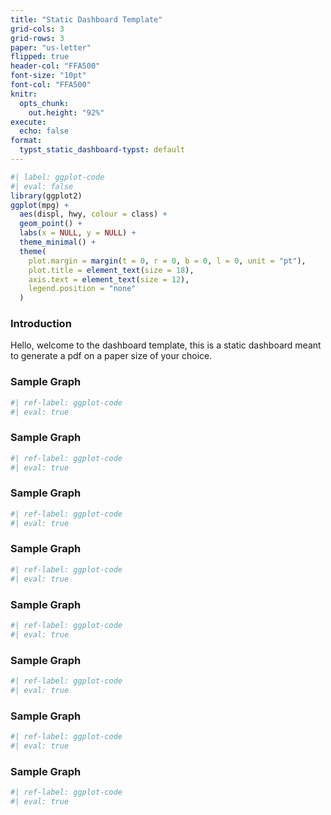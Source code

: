 ```yaml
---
title: "Static Dashboard Template"
grid-cols: 3
grid-rows: 3
paper: "us-letter"
flipped: true
header-col: "FFA500"
font-size: "10pt"
font-col: "FFA500"
knitr:
  opts_chunk:
    out.height: "92%"
execute:
  echo: false
format:
  typst_static_dashboard-typst: default
---
```


```r
#| label: ggplot-code
#| eval: false
library(ggplot2)
ggplot(mpg) +
  aes(displ, hwy, colour = class) +
  geom_point() +
  labs(x = NULL, y = NULL) +
  theme_minimal() +
  theme(
    plot.margin = margin(t = 0, r = 0, b = 0, l = 0, unit = "pt"),
    plot.title = element_text(size = 18),
    axis.text = element_text(size = 12),
    legend.position = "none"
  )
```


:::: {.dashgrid}
::: {.dashcell}
### Introduction
Hello, welcome to the dashboard template, this is a static dashboard meant to generate a pdf on a paper size of your choice.
:::

::: {.dashcell}
### Sample Graph

```r
#| ref-label: ggplot-code
#| eval: true
```

:::

::: {.dashcell}
### Sample Graph

```r
#| ref-label: ggplot-code
#| eval: true
```
:::

::: {.dashcell}
### Sample Graph

```r
#| ref-label: ggplot-code
#| eval: true
```
:::

::: {.dashcell}
### Sample Graph

```r
#| ref-label: ggplot-code
#| eval: true
```
:::

::: {.dashcell}
### Sample Graph

```r
#| ref-label: ggplot-code
#| eval: true
```
:::

::: {.dashcell}
### Sample Graph

```r
#| ref-label: ggplot-code
#| eval: true
```
:::

::: {.dashcell}
### Sample Graph

```r
#| ref-label: ggplot-code
#| eval: true
```
:::

::: {.dashcell}
### Sample Graph

```r
#| ref-label: ggplot-code
#| eval: true
```
:::
::::

